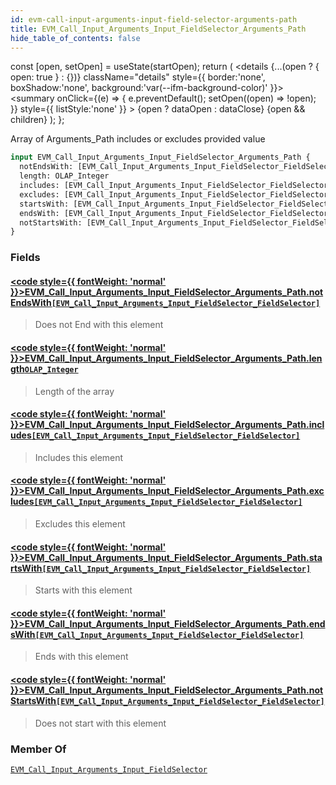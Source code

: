 ```yaml
---
id: evm-call-input-arguments-input-field-selector-arguments-path
title: EVM_Call_Input_Arguments_Input_FieldSelector_Arguments_Path
hide_table_of_contents: false
---
```







  const [open, setOpen] = useState(startOpen);
  return (
    <details {...(open ? { open: true } : {})} className="details" style={{ border:'none', boxShadow:'none', background:'var(--ifm-background-color)' }}>
      <summary
        onClick={(e) => {
          e.preventDefault();
          setOpen((open) => !open);
        }}
        style={{ listStyle:'none' }}
      >
      {open ? dataOpen : dataClose}
      </summary>
      {open && children}
    </details>
  );
};










Array of Arguments_Path includes or excludes provided value


```graphql
input EVM_Call_Input_Arguments_Input_FieldSelector_Arguments_Path {
  notEndsWith: [EVM_Call_Input_Arguments_Input_FieldSelector_FieldSelector]
  length: OLAP_Integer
  includes: [EVM_Call_Input_Arguments_Input_FieldSelector_FieldSelector]
  excludes: [EVM_Call_Input_Arguments_Input_FieldSelector_FieldSelector]
  startsWith: [EVM_Call_Input_Arguments_Input_FieldSelector_FieldSelector]
  endsWith: [EVM_Call_Input_Arguments_Input_FieldSelector_FieldSelector]
  notStartsWith: [EVM_Call_Input_Arguments_Input_FieldSelector_FieldSelector]
}
```




### Fields

#### [<code style={{ fontWeight: 'normal' }}>EVM_Call_Input_Arguments_Input_FieldSelector_Arguments_Path.<b>notEndsWith</b></code>](#)<Bullet />[`[EVM_Call_Input_Arguments_Input_FieldSelector_FieldSelector]`](/docs/graphql-reference/inputs/evm-call-input-arguments-input-field-selector-field-selector) <Badge class="badge badge--secondary" text="list"/> <Badge class="badge badge--secondary" text="input"/> 
> 
> 
> Does not End with this element
> 

#### [<code style={{ fontWeight: 'normal' }}>EVM_Call_Input_Arguments_Input_FieldSelector_Arguments_Path.<b>length</b></code>](#)<Bullet />[`OLAP_Integer`](/docs/graphql-reference/inputs/olap-integer) <Badge class="badge badge--secondary" text="input"/> 
> 
> 
> Length of the array
> 

#### [<code style={{ fontWeight: 'normal' }}>EVM_Call_Input_Arguments_Input_FieldSelector_Arguments_Path.<b>includes</b></code>](#)<Bullet />[`[EVM_Call_Input_Arguments_Input_FieldSelector_FieldSelector]`](/docs/graphql-reference/inputs/evm-call-input-arguments-input-field-selector-field-selector) <Badge class="badge badge--secondary" text="list"/> <Badge class="badge badge--secondary" text="input"/> 
> 
> 
> Includes this element
> 

#### [<code style={{ fontWeight: 'normal' }}>EVM_Call_Input_Arguments_Input_FieldSelector_Arguments_Path.<b>excludes</b></code>](#)<Bullet />[`[EVM_Call_Input_Arguments_Input_FieldSelector_FieldSelector]`](/docs/graphql-reference/inputs/evm-call-input-arguments-input-field-selector-field-selector) <Badge class="badge badge--secondary" text="list"/> <Badge class="badge badge--secondary" text="input"/> 
> 
> 
> Excludes this element
> 

#### [<code style={{ fontWeight: 'normal' }}>EVM_Call_Input_Arguments_Input_FieldSelector_Arguments_Path.<b>startsWith</b></code>](#)<Bullet />[`[EVM_Call_Input_Arguments_Input_FieldSelector_FieldSelector]`](/docs/graphql-reference/inputs/evm-call-input-arguments-input-field-selector-field-selector) <Badge class="badge badge--secondary" text="list"/> <Badge class="badge badge--secondary" text="input"/> 
> 
> 
> Starts with this element
> 

#### [<code style={{ fontWeight: 'normal' }}>EVM_Call_Input_Arguments_Input_FieldSelector_Arguments_Path.<b>endsWith</b></code>](#)<Bullet />[`[EVM_Call_Input_Arguments_Input_FieldSelector_FieldSelector]`](/docs/graphql-reference/inputs/evm-call-input-arguments-input-field-selector-field-selector) <Badge class="badge badge--secondary" text="list"/> <Badge class="badge badge--secondary" text="input"/> 
> 
> 
> Ends with this element
> 

#### [<code style={{ fontWeight: 'normal' }}>EVM_Call_Input_Arguments_Input_FieldSelector_Arguments_Path.<b>notStartsWith</b></code>](#)<Bullet />[`[EVM_Call_Input_Arguments_Input_FieldSelector_FieldSelector]`](/docs/graphql-reference/inputs/evm-call-input-arguments-input-field-selector-field-selector) <Badge class="badge badge--secondary" text="list"/> <Badge class="badge badge--secondary" text="input"/> 
> 
> 
> Does not start with this element
> 



### Member Of

[`EVM_Call_Input_Arguments_Input_FieldSelector`](/docs/graphql-reference/inputs/evm-call-input-arguments-input-field-selector)  <Badge class="badge badge--secondary" text="input"/>

